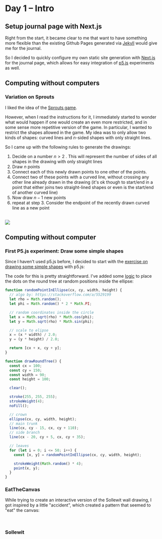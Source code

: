 # Day 1 – Intro

## Setup journal page with Next.js

Right from the start, it became clear to me that want to have something more flexible than the existing Github Pages generated via [Jekyll](https://jekyllrb.com/) would give me for the journal.

So I decided to quickly configure my own static site generation with [Next.js](https://nextjs.org/) for the journal page, which allows for easy integration of [p5.js](https://p5js.org/) experiments as well.

## Computing without computers

### Variation on Sprouts

I liked the idea of the [Sprouts game](https://digitalideation.github.io/gencg_f2301/notes/day01/#john-h-conway--michael-s-patterson-sprouts-30-mns).

However, when I read the instructions for it, I immediately started to wonder what would happen if one would create an even more restricted, and in some sense more repetitive version of the game.
In particular, I wanted to restrict the shapes allowed in the game. My idea was to only allow two kinds of shapes: curved lines and $n$-sided shapes with only straight lines.

So I came up with the following rules to generate the drawings:

1. Decide on a number $n > 2$ . This will represent the number of sides of all shapes in the drawing with only straight lines
2. Draw $n$ points
3. Connect each of this newly drawn points to one other of the points.
4. Connect two of these points with a curved line, without crossing any other line already drawn in the drawing (it's ok though to start/end in a point that either joins two straight-lined shapes or even is the start/end of another curved line)
5. Now draw $n - 1$ new points
6. repeat at step 3. Consider the endpoint of the recently drawn curved line as a new point

[//]: # "todo: thoughts on Computing without computers (short analysis & take away from the games)"

<br />


<div style={{ display: "flex", justifyContent: "center" }}>
  <Image src={SproutsVariations} />
</div>

## Computing without computer

### First P5.js experiment: Draw some simple shapes

[//]: # "todo describe setup react & p5"

Since I haven't used p5.js before, I decided to start with the [exercise on drawing some simple shapes](https://digitalideation.github.io/gencg_f2301/notes/day01/#2-draw-then-code) with p5.js:


<P5Tree />

The code for this is pretty straightforward. I've added some [logic](https://stackoverflow.com/a/5529199) to place the dots on the round tree at random positions inside the ellipse:

```js
function randomPointInEllipse(cx, cy, width, height) {
  // algo by: https://stackoverflow.com/a/5529199
  let rho = Math.random();
  let phi = Math.random() * 2 * Math.PI;

  // random coordinates inside the circle
  let x = Math.sqrt(rho) * Math.cos(phi);
  let y = Math.sqrt(rho) * Math.sin(phi);

  // scale to elipse
  x = (x * width) / 2.0;
  y = (y * height) / 2.0;

  return [cx + x, cy + y];
}

function drawRoundTree() {
  const cx = 100;
  const cy = 150;
  const width = 90;
  const height = 100;

  clear();

  stroke(255, 255, 255);
  strokeWeight(4);
  noFill();

  // crown
  ellipse(cx, cy, width, height);
  // main trunk
  line(cx, cy - 15, cx, cy + 110);
  // side branch
  line(cx - 20, cy + 5, cx, cy + 35);

  // leaves
  for (let i = 0; i <= 50; i++) {
    const [x, y] = randomPointInEllipse(cx, cy, width, height);

    strokeWeight(Math.random() * 4);
    point(x, y);
  }
}
```

### EatTheCanvas

While trying to create an interactive version of the Sollewit wall drawing, I got inspired by a little "accident", which created a pattern that seemed to "eat" the canvas:

<br />


<EatTheCanvas />

### Sollewit


<Sollewit />

